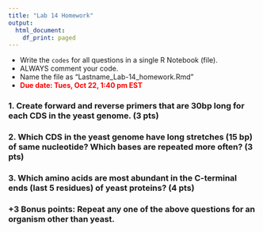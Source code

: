 ```yaml
---
title: "Lab 14 Homework"
output:
  html_document:
    df_print: paged
---
```


- Write the `codes` for all questions in a single R Notebook (file).
- ALWAYS comment your code.
- Name the file as "Lastname_Lab-14_homework.Rmd"
- **<span style="color:red"> Due date: Tues, Oct 22, 1:40 pm EST</span>**

### 1. Create forward and reverse primers that are 30bp long for each CDS in the yeast genome. (3 pts)
### 2. Which CDS in the yeast genome have long stretches (15 bp) of same nucleotide? Which bases are repeated more often? (3 pts)
### 3. Which amino acids are most abundant in the C-terminal ends (last 5 residues) of yeast proteins? (4 pts)

### +3 Bonus points: Repeat any one of the above questions for an organism other than yeast.